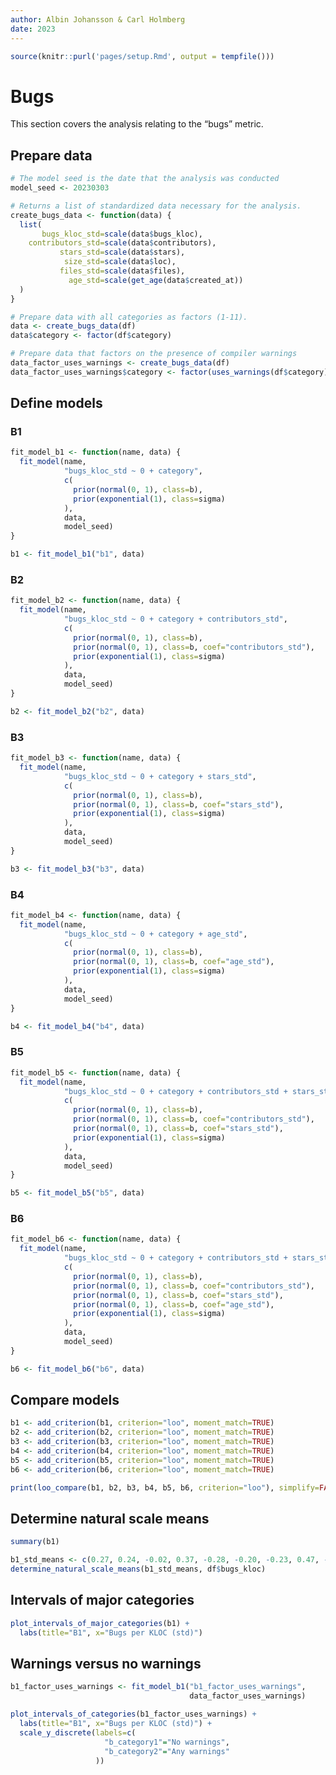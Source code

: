 ```yaml
---
author: Albin Johansson & Carl Holmberg
date: 2023
---
```


```r
source(knitr::purl('pages/setup.Rmd', output = tempfile()))
```

# Bugs

This section covers the analysis relating to the "bugs" metric.

## Prepare data

```r
# The model seed is the date that the analysis was conducted
model_seed <- 20230303

# Returns a list of standardized data necessary for the analysis.
create_bugs_data <- function(data) {
  list(
       bugs_kloc_std=scale(data$bugs_kloc),
    contributors_std=scale(data$contributors),
           stars_std=scale(data$stars),
            size_std=scale(data$loc),
           files_std=scale(data$files),
             age_std=scale(get_age(data$created_at))
  )
}

# Prepare data with all categories as factors (1-11).
data <- create_bugs_data(df)
data$category <- factor(df$category)

# Prepare data that factors on the presence of compiler warnings
data_factor_uses_warnings <- create_bugs_data(df)
data_factor_uses_warnings$category <- factor(uses_warnings(df$category))
```

## Define models

### B1

```r
fit_model_b1 <- function(name, data) {
  fit_model(name,
            "bugs_kloc_std ~ 0 + category",
            c(
              prior(normal(0, 1), class=b),
              prior(exponential(1), class=sigma)
            ),
            data,
            model_seed)
}

b1 <- fit_model_b1("b1", data)
```

### B2

```r
fit_model_b2 <- function(name, data) {
  fit_model(name,
            "bugs_kloc_std ~ 0 + category + contributors_std",
            c(
              prior(normal(0, 1), class=b),
              prior(normal(0, 1), class=b, coef="contributors_std"),
              prior(exponential(1), class=sigma)
            ),
            data,
            model_seed)
}

b2 <- fit_model_b2("b2", data)
```

### B3

```r
fit_model_b3 <- function(name, data) {
  fit_model(name,
            "bugs_kloc_std ~ 0 + category + stars_std",
            c(
              prior(normal(0, 1), class=b),
              prior(normal(0, 1), class=b, coef="stars_std"),
              prior(exponential(1), class=sigma)
            ),
            data,
            model_seed)
}

b3 <- fit_model_b3("b3", data)
```

### B4

```r
fit_model_b4 <- function(name, data) {
  fit_model(name,
            "bugs_kloc_std ~ 0 + category + age_std",
            c(
              prior(normal(0, 1), class=b),
              prior(normal(0, 1), class=b, coef="age_std"),
              prior(exponential(1), class=sigma)
            ),
            data,
            model_seed)
}

b4 <- fit_model_b4("b4", data)
```

### B5

```r
fit_model_b5 <- function(name, data) {
  fit_model(name,
            "bugs_kloc_std ~ 0 + category + contributors_std + stars_std",
            c(
              prior(normal(0, 1), class=b),
              prior(normal(0, 1), class=b, coef="contributors_std"),
              prior(normal(0, 1), class=b, coef="stars_std"),
              prior(exponential(1), class=sigma)
            ),
            data,
            model_seed)
}

b5 <- fit_model_b5("b5", data)
```

### B6

```r
fit_model_b6 <- function(name, data) {
  fit_model(name,
            "bugs_kloc_std ~ 0 + category + contributors_std + stars_std + age_std",
            c(
              prior(normal(0, 1), class=b),
              prior(normal(0, 1), class=b, coef="contributors_std"),
              prior(normal(0, 1), class=b, coef="stars_std"),
              prior(normal(0, 1), class=b, coef="age_std"),
              prior(exponential(1), class=sigma)
            ),
            data,
            model_seed)
}

b6 <- fit_model_b6("b6", data)
```

## Compare models

```r
b1 <- add_criterion(b1, criterion="loo", moment_match=TRUE)
b2 <- add_criterion(b2, criterion="loo", moment_match=TRUE)
b3 <- add_criterion(b3, criterion="loo", moment_match=TRUE)
b4 <- add_criterion(b4, criterion="loo", moment_match=TRUE)
b5 <- add_criterion(b5, criterion="loo", moment_match=TRUE)
b6 <- add_criterion(b6, criterion="loo", moment_match=TRUE)

print(loo_compare(b1, b2, b3, b4, b5, b6, criterion="loo"), simplify=FALSE)
```

## Determine natural scale means

```r
summary(b1)

b1_std_means <- c(0.27, 0.24, -0.02, 0.37, -0.28, -0.20, -0.23, 0.47, -0.02, -0.29, -0.10)
determine_natural_scale_means(b1_std_means, df$bugs_kloc)
```

## Intervals of major categories

```r
plot_intervals_of_major_categories(b1) +
  labs(title="B1", x="Bugs per KLOC (std)")
```

## Warnings versus no warnings

```r
b1_factor_uses_warnings <- fit_model_b1("b1_factor_uses_warnings",
                                        data_factor_uses_warnings)

plot_intervals_of_categories(b1_factor_uses_warnings) +
  labs(title="B1", x="Bugs per KLOC (std)") +
  scale_y_discrete(labels=c(
                     "b_category1"="No warnings",
                     "b_category2"="Any warnings"
                   ))
```
